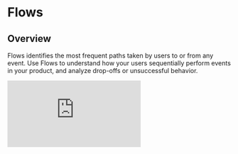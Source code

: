 # Flows

## Overview
Flows identifies the most frequent paths taken by users to or from any event. Use Flows to understand how your users sequentially perform events in your product, and analyze drop-offs or unsuccessful behavior.


<p style={{ position: 'relative', paddingBottom: '56.25%', height: 0, overflow: 'hidden' }}>
  <iframe src="https://www.loom.com/embed/2dc0c322fd2d4000a4507a1a9c8d6fa7" frameBorder="0" style={{ position: 'absolute', top: 0, left: 0, width: '100%', height: '100%' }} allowFullScreen></iframe>
</p>
